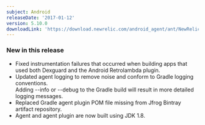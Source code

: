 ```yaml
---
subject: Android
releaseDate: '2017-01-12'
version: 5.10.0
downloadLink: 'https://download.newrelic.com/android_agent/ant/NewRelic_Android_Agent_5.10.0.zip'
---
```


### New in this release

* Fixed instrumentation failures that occurred when building apps that used both Dexguard and the Android Retrolambda plugin.
* Updated agent logging to remove noise and conform to Gradle logging conventions.  
  Adding --info or --debug to the Gradle build will result in more detailed logging messages.
* Replaced Gradle agent plugin POM file missing from Jfrog Bintray artifact repository.
* Agent and agent plugin are now built using JDK 1.8.

